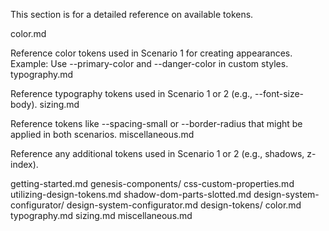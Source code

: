This section is for a detailed reference on available tokens.

color.md

Reference color tokens used in Scenario 1 for creating appearances.
Example: Use --primary-color and --danger-color in custom styles.
typography.md

Reference typography tokens used in Scenario 1 or 2 (e.g., --font-size-body).
sizing.md

Reference tokens like --spacing-small or --border-radius that might be applied in both scenarios.
miscellaneous.md

Reference any additional tokens used in Scenario 1 or 2 (e.g., shadows, z-index).



getting-started.md
genesis-components/
    css-custom-properties.md
    utilizing-design-tokens.md
    shadow-dom-parts-slotted.md
design-system-configurator/
    design-system-configurator.md
design-tokens/
    color.md
    typography.md
    sizing.md
    miscellaneous.md